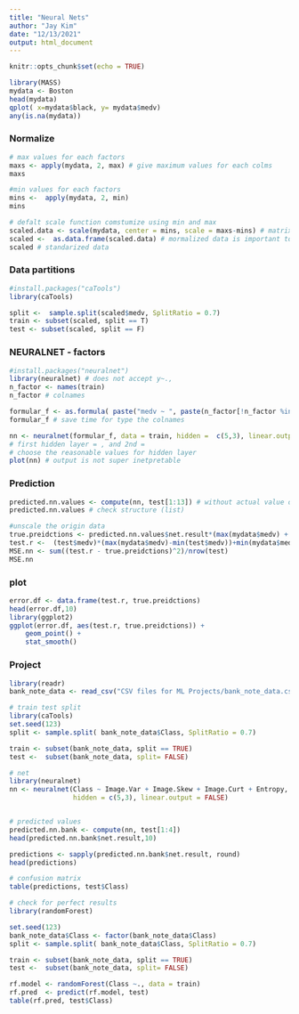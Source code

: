 ---
title: "Neural Nets"
author: "Jay Kim"
date: "12/13/2021"
output: html_document
---

```{r setup, include=FALSE}
knitr::opts_chunk$set(echo = TRUE)
```

```{r}
library(MASS)
mydata <- Boston
head(mydata)
qplot( x=mydata$black, y= mydata$medv)
any(is.na(mydata))
```
### Normalize

```{r}
# max values for each factors
maxs <- apply(mydata, 2, max) # give maximum values for each colms
maxs

#min values for each factors
mins <-  apply(mydata, 2, min)
mins

# defalt scale function comstumize using min and max
scaled.data <- scale(mydata, center = mins, scale = maxs-mins) # matrix
scaled <-  as.data.frame(scaled.data) # mormalized data is important to get right results
scaled # standarized data
```


### Data partitions

```{r}
#install.packages("caTools")
library(caTools)

split <-  sample.split(scaled$medv, SplitRatio = 0.7)
train <- subset(scaled, split == T)
test <- subset(scaled, split == F)


```

### NEURALNET - factors


```{r}
#install.packages("neuralnet")
library(neuralnet) # does not accept y~.,
n_factor <- names(train)
n_factor # colnames

formular_f <- as.formula( paste("medv ~ ", paste(n_factor[!n_factor %in% "medv"], collapse = " + ")))
formular_f # save time for type the colnames

nn <- neuralnet(formular_f, data = train, hidden =  c(5,3), linear.output = TRUE) # if it's clssification (FALSE)
# first hidden layer = , and 2nd = 
# choose the reasonable values for hidden layer
plot(nn) # output is not super inetpretable
```

### Prediction

```{r}
predicted.nn.values <- compute(nn, test[1:13]) # without actual value of medv
predicted.nn.values # check structure (list)

#unscale the origin data
true.preidctions <- predicted.nn.values$net.result*(max(mydata$medv) + min(mydata$medv))
test.r <-  (test$medv)*(max(mydata$medv)-min(test$medv))+min(mydata$medv)
MSE.nn <- sum((test.r - true.preidctions)^2)/nrow(test)
MSE.nn


```

### plot

```{r}
error.df <- data.frame(test.r, true.preidctions)
head(error.df,10)
library(ggplot2)
ggplot(error.df, aes(test.r, true.preidctions)) +
    geom_point() + 
    stat_smooth()


```

### Project

```{r}

library(readr)
bank_note_data <- read_csv("CSV files for ML Projects/bank_note_data.csv")

# train test split
library(caTools)
set.seed(123)
split <- sample.split( bank_note_data$Class, SplitRatio = 0.7)

train <- subset(bank_note_data, split == TRUE)
test <-  subset(bank_note_data, split= FALSE)

# net
library(neuralnet)
nn <- neuralnet(Class ~ Image.Var + Image.Skew + Image.Curt + Entropy, data= bank_note_data, 
                hidden = c(5,3), linear.output = FALSE)


# predicted values
predicted.nn.bank <- compute(nn, test[1:4])
head(predicted.nn.bank$net.result,10)

predictions <- sapply(predicted.nn.bank$net.result, round)
head(predictions)

# confusion matrix
table(predictions, test$Class)

# check for perfect results
library(randomForest)

set.seed(123)
bank_note_data$Class <- factor(bank_note_data$Class)
split <- sample.split( bank_note_data$Class, SplitRatio = 0.7)

train <- subset(bank_note_data, split == TRUE)
test <-  subset(bank_note_data, split= FALSE)

rf.model <- randomForest(Class ~., data = train)
rf.pred  <- predict(rf.model, test)
table(rf.pred, test$Class)



```














